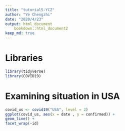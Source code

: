 ```yaml
---
title: "tutorial5-YCZ"
author: "Ye Chengzhi"
date: "2020/4/23"
output: html_document
    bookdown::html_document2
keep_md: true
---
```

# Libraries
```r
library(tidyverse)
library(COVID19)
```


# Examining situation in USA
```r
covid_us <- covid19("USA", level = 2)
ggplot(covid_us, aes(x = date , y = confirmed)) +
geom_line() +
facet_wrap(~id)
```



